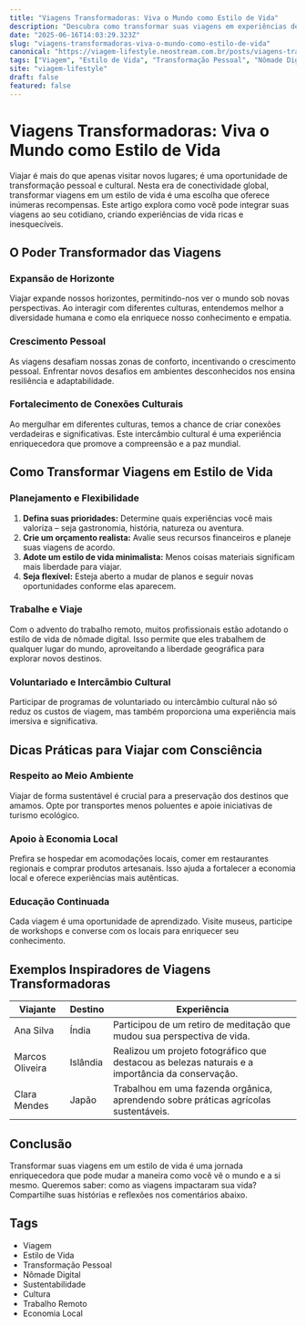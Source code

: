 ```yaml
---
title: "Viagens Transformadoras: Viva o Mundo como Estilo de Vida"
description: "Descubra como transformar suas viagens em experiências de vida enriquecedoras e inesquecíveis, explorando culturas e estilos de vida globais."
date: "2025-06-16T14:03:29.323Z"
slug: "viagens-transformadoras-viva-o-mundo-como-estilo-de-vida"
canonical: "https://viagem-lifestyle.neostream.com.br/posts/viagens-transformadoras-viva-o-mundo-como-estilo-de-vida"
tags: ["Viagem", "Estilo de Vida", "Transformação Pessoal", "Nômade Digital", "Sustentabilidade", "Cultura", "Trabalho Remoto", "Economia Local"]
site: "viagem-lifestyle"
draft: false
featured: false
---
```


# Viagens Transformadoras: Viva o Mundo como Estilo de Vida

Viajar é mais do que apenas visitar novos lugares; é uma oportunidade de transformação pessoal e cultural. Nesta era de conectividade global, transformar viagens em um estilo de vida é uma escolha que oferece inúmeras recompensas. Este artigo explora como você pode integrar suas viagens ao seu cotidiano, criando experiências de vida ricas e inesquecíveis.

## O Poder Transformador das Viagens

### Expansão de Horizonte

Viajar expande nossos horizontes, permitindo-nos ver o mundo sob novas perspectivas. Ao interagir com diferentes culturas, entendemos melhor a diversidade humana e como ela enriquece nosso conhecimento e empatia.

### Crescimento Pessoal

As viagens desafiam nossas zonas de conforto, incentivando o crescimento pessoal. Enfrentar novos desafios em ambientes desconhecidos nos ensina resiliência e adaptabilidade.

### Fortalecimento de Conexões Culturais

Ao mergulhar em diferentes culturas, temos a chance de criar conexões verdadeiras e significativas. Este intercâmbio cultural é uma experiência enriquecedora que promove a compreensão e a paz mundial.

## Como Transformar Viagens em Estilo de Vida

### Planejamento e Flexibilidade

1. **Defina suas prioridades:** Determine quais experiências você mais valoriza – seja gastronomia, história, natureza ou aventura.
2. **Crie um orçamento realista:** Avalie seus recursos financeiros e planeje suas viagens de acordo.
3. **Adote um estilo de vida minimalista:** Menos coisas materiais significam mais liberdade para viajar.
4. **Seja flexível:** Esteja aberto a mudar de planos e seguir novas oportunidades conforme elas aparecem.

### Trabalhe e Viaje

Com o advento do trabalho remoto, muitos profissionais estão adotando o estilo de vida de nômade digital. Isso permite que eles trabalhem de qualquer lugar do mundo, aproveitando a liberdade geográfica para explorar novos destinos.

### Voluntariado e Intercâmbio Cultural

Participar de programas de voluntariado ou intercâmbio cultural não só reduz os custos de viagem, mas também proporciona uma experiência mais imersiva e significativa.

## Dicas Práticas para Viajar com Consciência

### Respeito ao Meio Ambiente

Viajar de forma sustentável é crucial para a preservação dos destinos que amamos. Opte por transportes menos poluentes e apoie iniciativas de turismo ecológico.

### Apoio à Economia Local

Prefira se hospedar em acomodações locais, comer em restaurantes regionais e comprar produtos artesanais. Isso ajuda a fortalecer a economia local e oferece experiências mais autênticas.

### Educação Continuada

Cada viagem é uma oportunidade de aprendizado. Visite museus, participe de workshops e converse com os locais para enriquecer seu conhecimento.

## Exemplos Inspiradores de Viagens Transformadoras

| Viajante | Destino | Experiência |
|---|---|---|
| Ana Silva | Índia | Participou de um retiro de meditação que mudou sua perspectiva de vida. |
| Marcos Oliveira | Islândia | Realizou um projeto fotográfico que destacou as belezas naturais e a importância da conservação. |
| Clara Mendes | Japão | Trabalhou em uma fazenda orgânica, aprendendo sobre práticas agrícolas sustentáveis. |

## Conclusão

Transformar suas viagens em um estilo de vida é uma jornada enriquecedora que pode mudar a maneira como você vê o mundo e a si mesmo. Queremos saber: como as viagens impactaram sua vida? Compartilhe suas histórias e reflexões nos comentários abaixo.

## Tags

- Viagem
- Estilo de Vida
- Transformação Pessoal
- Nômade Digital
- Sustentabilidade
- Cultura
- Trabalho Remoto
- Economia Local
